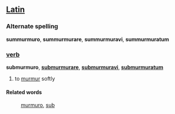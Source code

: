 ==[[Latin]]==
===Alternate spelling===
'''summurmuro''', '''summurmurare''', '''summurmuravi''', '''summurmuratum'''
===[[verb]]===
'''submurmuro''', '''[[submurmurare]]''', '''[[submurmuravi]]''', '''[[submurmuratum]]'''

#to [[murmur]] softly
====Related words====
: [[murmuro]], [[sub]]